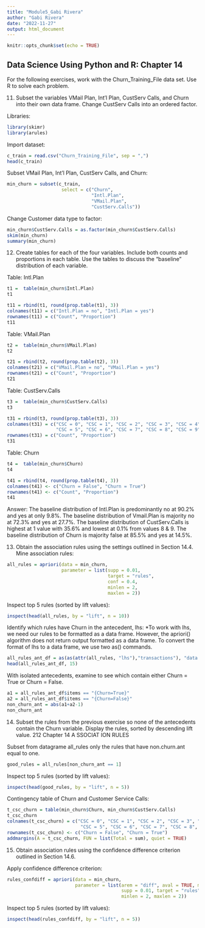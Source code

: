 ```yaml
---
title: "Module5_Gabi Rivera"
author: "Gabi Rivera"
date: "2022-11-27"
output: html_document
---
```


```r
knitr::opts_chunk$set(echo = TRUE)
```

## Data Science Using Python and R: Chapter 14

For the following exercises, work with the Churn_Training_File data set. Use R to solve
each problem.

11. Subset the variables VMail Plan, Int’l Plan, CustServ Calls, and Churn into their own data frame. Change CustServ Calls into an ordered factor.

Libraries:
```r
library(skimr)
library(arules)

```
Import dataset:
```r
c_train = read.csv("Churn_Training_File", sep = ",")
head(c_train)
```
Subset VMail Plan, Int’l Plan, CustServ Calls, and Churn:
```r
min_churn = subset(c_train,
                    select = c("Churn",
                               "Intl.Plan",
                               "VMail.Plan",
                               "CustServ.Calls"))
```

Change Customer data type to factor:
```r
min_churn$CustServ.Calls = as.factor(min_churn$CustServ.Calls)
skim(min_churn)
summary(min_churn)

```

12. Create tables for each of the four variables. Include both counts and proportions in each table. Use the tables to discuss the “baseline” distribution of each variable.

Table: Intl.Plan
```r
t1 =  table(min_churn$Intl.Plan)
t1

t11 = rbind(t1, round(prop.table(t1), 3))
colnames(t11) = c("Intl.Plan = no", "Intl.Plan = yes")
rownames(t11) = c("Count", "Proportion")
t11
```
Table: VMail.Plan
```r
t2 =  table(min_churn$VMail.Plan)
t2

t21 = rbind(t2, round(prop.table(t2), 3))
colnames(t21) = c("VMail.Plan = no", "VMail.Plan = yes")
rownames(t21) = c("Count", "Proportion")
t21
```
Table: CustServ.Calls
```r
t3 =  table(min_churn$CustServ.Calls)
t3

t31 = rbind(t3, round(prop.table(t3), 3))
colnames(t31) = c("CSC = 0", "CSC = 1", "CSC = 2", "CSC = 3", "CSC = 4", 
                  "CSC = 5", "CSC = 6", "CSC = 7", "CSC = 8", "CSC = 9")
rownames(t31) = c("Count", "Proportion")
t31
```
Table: Churn
```r
t4 =  table(min_churn$Churn)
t4

t41 = rbind(t4, round(prop.table(t4), 3))
colnames(t41) <- c("Churn = False", "Churn = True")
rownames(t41) <- c("Count", "Proportion")
t41
```
Answer: 
The baseline distribution of Intl.Plan is predominantly no at 90.2% and yes at only 9.8%. 
The baseline distribution of Vmail.Plan is majority no at 72.3% and yes at 27.7%. 
The baseline distribution of CustServ.Calls is highest at 1 value with 35.6% and lowest at 0.1% from values 8 & 9. 
The baseline distribution of Churn is majority false at 85.5% and yes at 14.5%. 


13. Obtain the association rules using the settings outlined in Section 14.4.
Mine association rules: 
```r
all_rules = apriori(data = min_churn, 
                    parameter = list(supp = 0.01, 
                                     target = "rules", 
                                     conf = 0.4, 
                                     minlen = 2, 
                                     maxlen = 2))
```
Inspect top 5 rules (sorted by lift values):
```r
inspect(head(all_rules, by = "lift", n = 10))
```
Identify which rules have Churn in the antecedent, lhs:
*To work with lhs, we need our rules to be formatted as a data frame. However, the apriori() algorithm does not return output formatted as a data frame. To convert the format of lhs to a data frame, we use two as() commands.
```r
all_rules_ant_df = as(as(attr(all_rules, "lhs"),"transactions"), "data.frame")
head(all_rules_ant_df, 15)
```
With isolated antecedents, examine to see which contain either Churn = True or Churn = False.
```r
a1 = all_rules_ant_df$items == "{Churn=True}"
a2 = all_rules_ant_df$items == "{Churn=False}"
non_churn_ant = abs(a1+a2-1)
non_churn_ant
```


14. Subset the rules from the previous exercise so none of the antecedents contain the Churn variable. Display the rules, sorted by descending lift value. 212 Chapter 14 A SSOCIAT ION RULES

Subset from datagrame all_rules only the rules that have non.churn.ant equal to one. 
```r
good_rules = all_rules[non_churn_ant == 1]
```
Inspect top 5 rules (sorted by lift values):
```r
inspect(head(good_rules, by = "lift", n = 5))
```
Contingency table of Churn and Customer Service Calls:
```r
t_csc_churn = table(min_churn$Churn, min_churn$CustServ.Calls)
t_csc_churn
colnames(t_csc_churn) = c("CSC = 0", "CSC = 1", "CSC = 2", "CSC = 3", "CSC = 4",
                           "CSC = 5", "CSC = 6", "CSC = 7", "CSC = 8", "CSC = 9")
rownames(t_csc_churn) <- c("Churn = False", "Churn = True")
addmargins(A = t_csc_churn, FUN = list(Total = sum), quiet = TRUE)
```


15. Obtain association rules using the confidence difference criterion outlined in Section 14.6.

Apply confidence difference criterion: 
```r
rules_confdiff = apriori(data = min_churn, 
                         parameter = list(arem = "diff", aval = TRUE, minval = 0.4, 
                                          supp = 0.01, target = "rules", conf = 0.05, 
                                          minlen = 2, maxlen = 2))
```
Inspect top 5 rules (sorted by lift values):
```r
inspect(head(rules_confdiff, by = "lift", n = 5))
```





